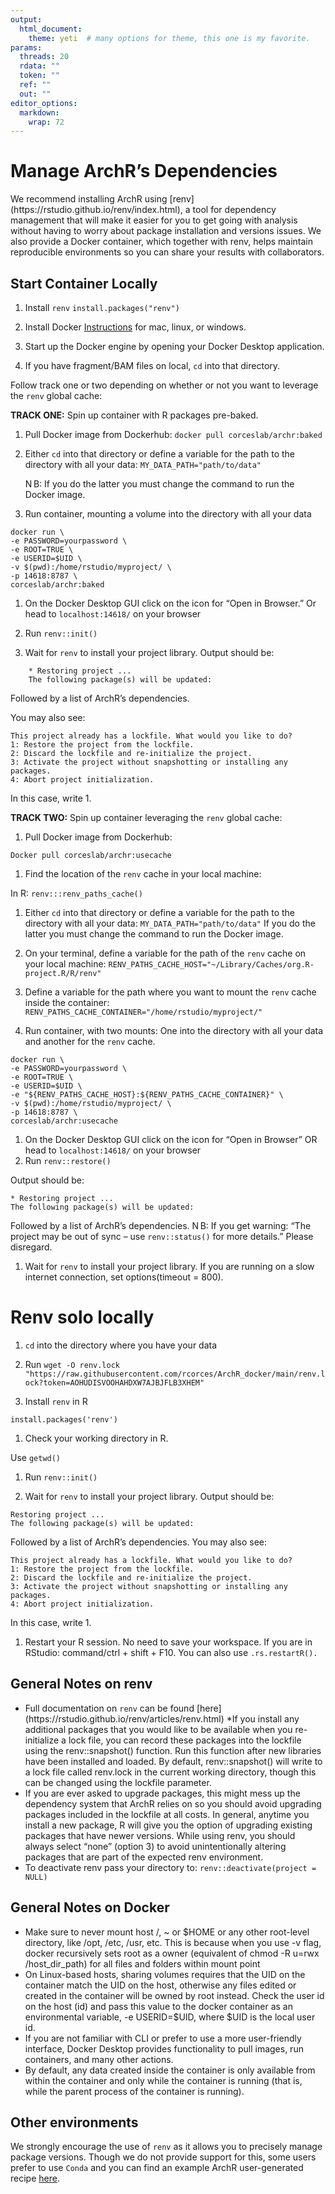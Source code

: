 ```yaml
---
output:
  html_document:
    theme: yeti  # many options for theme, this one is my favorite.
params:
  threads: 20
  rdata: ""
  token: ""
  ref: ""
  out: ""
editor_options: 
  markdown: 
    wrap: 72
---
```


# Manage ArchR's Dependencies

We recommend installing ArchR using [renv] (https://rstudio.github.io/renv/index.html), a tool for dependency management that will make it easier for you to get going with analysis without having to worry about package installation and versions issues. We also provide a Docker container, which together with renv, helps maintain reproducible environments so you can share your results with collaborators. 


## Start Container Locally

1.  Install `renv` 
    `install.packages("renv")`

2.  Install Docker [Instructions](https://docs.docker.com/get-started/)
    for mac, linux, or windows.

3.  Start up the Docker engine by opening your Docker Desktop
    application.

4.  If you have fragment/BAM files on local, `cd` into that directory.

Follow track one or two depending on whether or not you want to leverage
the `renv` global cache:

**TRACK ONE:** Spin up container with R packages pre-baked.

1.  Pull Docker image from Dockerhub:
    `docker pull corceslab/archr:baked`

1.  Either `cd` into that directory or define a variable for the path to
    the directory with all your data: `MY_DATA_PATH="path/to/data"`
    
    $\mathrm{N}\!\!\mathrm{B}$: If you do the latter you must change the
    command to run the Docker image.

1.  Run container, mounting a volume into the directory with all your
    data

<!-- -->

    docker run \
    -e PASSWORD=yourpassword \
    -e ROOT=TRUE \
    -e USERID=$UID \
    -v $(pwd):/home/rstudio/myproject/ \
    -p 14618:8787 \
    corceslab/archr:baked

1.  On the Docker Desktop GUI click on the icon for "Open in Browser."
    Or head to `localhost:14618/` on your browser

1.  Run `renv::init()`

1.  Wait for `renv` to install your project library. Output should be:

<!-- -->

        * Restoring project ...
        The following package(s) will be updated:

Followed by a list of ArchR's dependencies.

You may also see:

    This project already has a lockfile. What would you like to do?
    1: Restore the project from the lockfile.
    2: Discard the lockfile and re-initialize the project.
    3: Activate the project without snapshotting or installing any packages.
    4: Abort project initialization.

In this case, write 1.

**TRACK TWO:** Spin up container leveraging the `renv` global cache:

1.  Pull Docker image from Dockerhub:

`Docker pull corceslab/archr:usecache`

1.  Find the location of the `renv` cache in your local machine:

In R: `renv:::renv_paths_cache()`

1.  Either `cd` into that directory or define a variable for the path to
    the directory with all your data: `MY_DATA_PATH="path/to/data"` If
    you do the latter you must change the command to run the Docker
    image.

1.  On your terminal, define a variable for the path of the `renv` cache
    on your local machine:
    `RENV_PATHS_CACHE_HOST="~/Library/Caches/org.R-project.R/R/renv"`

1.  Define a variable for the path where you want to mount the `renv`
    cache inside the container:
    `RENV_PATHS_CACHE_CONTAINER="/home/rstudio/myproject/"`

1.  Run container, with two mounts: One into the directory with all your
    data and another for the `renv` cache.

<!-- -->

    docker run \
    -e PASSWORD=yourpassword \
    -e ROOT=TRUE \
    -e USERID=$UID \
    -e "${RENV_PATHS_CACHE_HOST}:${RENV_PATHS_CACHE_CONTAINER}" \
    -v $(pwd):/home/rstudio/myproject/ \
    -p 14618:8787 \
    corceslab/archr:usecache 

1.  On the Docker Desktop GUI click on the icon for "Open in Browser" OR
    head to `localhost:14618/` on your browser
2.  Run `renv::restore()`

Output should be:

    * Restoring project ...
    The following package(s) will be updated:

Followed by a list of ArchR's dependencies. 
$\mathrm{N}\!\!\mathrm{B}$: If you get warning: "The project may be out of sync -- use
`renv::status()` for more details." Please disregard.

1.  Wait for `renv` to install your project library. If you are running
    on a slow internet connection, set options(timeout = 800).

# Renv solo locally

1.  `cd` into the directory where you have your data

2.  Run
    `wget -O renv.lock "https://raw.githubusercontent.com/rcorces/ArchR_docker/main/renv.lock?token=AOHUDISVOOHAHDXW7AJBJFLB3XHEM"`

3.  Install `renv` in R

`install.packages('renv')`

1.  Check your working directory in R.

Use `getwd()`

1.  Run `renv::init()`

1.  Wait for `renv` to install your project library. Output should be:
```
Restoring project ...
The following package(s) will be updated:
```
Followed by a list of ArchR's dependencies.
You may also see:
```
This project already has a lockfile. What would you like to do?
1: Restore the project from the lockfile.
2: Discard the lockfile and re-initialize the project.
3: Activate the project without snapshotting or installing any packages.
4: Abort project initialization.
```
In this case, write 1.

1.  Restart your R session. No need to save your workspace. If you are in RStudio: command/ctrl + shift + F10. You can also use `.rs.restartR().`

## General Notes on renv
* Full documentation on `renv` can be found [here] (https://rstudio.github.io/renv/articles/renv.html)
*If you install any additional packages that you would like to be available when you re-initialize a lock file, you can record these packages into the lockfile using the renv::snapshot() function. Run this function after new libraries have been installed and loaded. By default, renv::snapshot() will write to a lock file called renv.lock in the current working directory, though this can be changed using the lockfile parameter.
* If you are ever asked to upgrade packages, this might mess up the dependency system that ArchR relies on so you should avoid upgrading packages included in the lockfile at all costs. In general, anytime you install a new package, R will give you the option of upgrading existing packages that have newer versions. While using renv, you should always select “none” (option 3) to avoid unintentionally altering packages that are part of the expected renv environment.
* To deactivate renv pass your directory to:
`renv::deactivate(project = NULL)`

## General Notes on Docker

* Make sure to never mount host /, ~ or $HOME or any other root-level directory, like /opt, /etc, /usr, etc. This is because when you use -v flag, docker recursively sets root as a owner (equivalent of chmod -R u=rwx /host_dir_path) for all files and folders within mount point
* On Linux-based hosts, sharing volumes requires that the UID on the container match the UID on the host, otherwise any files edited or created in the container will be owned by root instead. Check the user id on the host (id) and pass this value to the docker container as an environmental variable, -e USERID=\$UID, where \$UID is the local user id.
* If you are not familiar with CLI or prefer to use a more user-friendly interface, Docker Desktop provides functionality to pull images, run containers, and many other actions. 
* By default, any data created inside the container is only available from within the container and only while the container is running (that is, while the parent process of the container is running). 

## Other environments

We strongly encourage the use of `renv` as it allows you to precisely manage package versions. Though we do not provide support for this, some users prefer to use `Conda` and you can find an example ArchR user-generated recipe [here](https://github.com/GreenleafLab/ArchR/discussions/1553#discussioncomment-3702383).